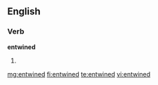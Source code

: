 ==English==

===Verb===
'''entwined'''

# {{past of|[[entwine]]}}

[[mg:entwined]]
[[fi:entwined]]
[[te:entwined]]
[[vi:entwined]]